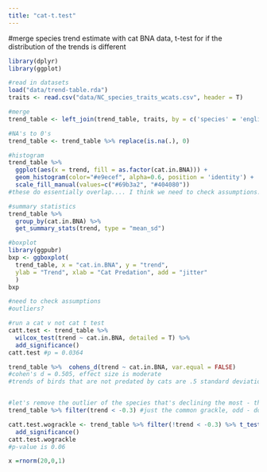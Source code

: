 ```yaml
---
title: "cat-t.test"
---
```


#merge species trend estimate with cat BNA data, t-test for if the distribution of the trends is different

```r
library(dplyr)
library(ggplot)
```

```r
#read in datasets
load("data/trend-table.rda")
traits <- read.csv("data/NC_species_traits_wcats.csv", header = T)
```

```r
#merge
trend_table <- left_join(trend_table, traits, by = c('species' = 'english_common_name'))

#NA's to 0's
trend_table <- trend_table %>% replace(is.na(.), 0)
```

```r
#histogram
trend_table %>%
  ggplot(aes(x = trend, fill = as.factor(cat.in.BNA))) +
  geom_histogram(color="#e9ecef", alpha=0.6, position = 'identity') +
  scale_fill_manual(values=c("#69b3a2", "#404080"))
#these do essentially overlap.... I think we need to check assumptions. I'm going to convert this to a rmd for easier viewing
```
```r
#summary statistics
trend_table %>%
  group_by(cat.in.BNA) %>%
  get_summary_stats(trend, type = "mean_sd")
```
```r
#boxplot
library(ggpubr)
bxp <- ggboxplot(
  trend_table, x = "cat.in.BNA", y = "trend", 
  ylab = "Trend", xlab = "Cat Predation", add = "jitter"
  )
bxp
```


```r
#need to check assumptions
#outliers?
```

```r
#run a cat v not cat t test
catt.test <- trend_table %>%
  wilcox_test(trend ~ cat.in.BNA, detailed = T) %>%
  add_significance()
catt.test #p = 0.0364

trend_table %>%  cohens_d(trend ~ cat.in.BNA, var.equal = FALSE)
#cohen's d = 0.505, effect size is moderate
#trends of birds that are not predated by cats are .5 standard deviations higher than birds that are predated by cats


#let's remove the outlier of the species that's declining the most - the one with a trend in -0.4
trend_table %>% filter(trend < -0.3) #just the common grackle, odd - double check there's not just smthing wrong with the trend math

catt.test.wograckle <- trend_table %>% filter(!trend < -0.3) %>% t_test(trend ~ cat.in.BNA, detailed = T) %>%
  add_significance()
catt.test.wograckle
#p-value is 0.06
```

```r
x =rnorm(20,0,1)
```

